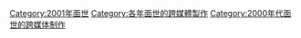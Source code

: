 [[Category:2001年面世|Category:2001年面世]]
[[Category:各年面世的跨媒體製作|Category:各年面世的跨媒體製作]]
[[Category:2000年代面世的跨媒体制作|Category:2000年代面世的跨媒体制作]]